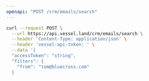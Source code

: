 ```yaml
---
openapi: "POST /crm/emails/search"
---
```


<RequestExample>

```bash Request
curl --request POST \
  --url https://api.vessel.land/crm/emails/search \
  --header 'Content-Type: application/json' \
  --header 'vessel-api-token: ' \
  --data '{
  "accessToken": "string",
  "filters": {
    "from": "tom@bluecross.com"
  }
```

</RequestExample>
